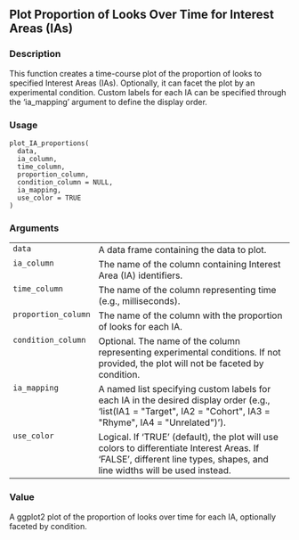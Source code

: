 
## Plot Proportion of Looks Over Time for Interest Areas (IAs) {.unnumbered}


### Description

This function creates a time-course plot of the proportion of looks to specified Interest Areas (IAs).
Optionally, it can facet the plot by an experimental condition. Custom labels for each IA can be specified
through the 'ia_mapping' argument to define the display order.



### Usage

<pre><code class='language-R'>plot_IA_proportions(
  data,
  ia_column,
  time_column,
  proportion_column,
  condition_column = NULL,
  ia_mapping,
  use_color = TRUE
)
</code></pre>


### Arguments

<table>
<tr><td style = "white-space: collapse; font-family: monospace; vertical-align: top"><code id="data">data</code></td>
<td>
A data frame containing the data to plot.
</td></tr>
<tr><td style = "white-space: collapse; font-family: monospace; vertical-align: top"><code id="ia_column">ia_column</code></td>
<td>
The name of the column containing Interest Area (IA) identifiers.
</td></tr>
<tr><td style = "white-space: collapse; font-family: monospace; vertical-align: top"><code id="time_column">time_column</code></td>
<td>
The name of the column representing time (e.g., milliseconds).
</td></tr>
<tr><td style = "white-space: collapse; font-family: monospace; vertical-align: top"><code id="proportion_column">proportion_column</code></td>
<td>
The name of the column with the proportion of looks for each IA.
</td></tr>
<tr><td style = "white-space: collapse; font-family: monospace; vertical-align: top"><code id="condition_column">condition_column</code></td>
<td>
Optional. The name of the column representing experimental conditions.
If not provided, the plot will not be faceted by condition.
</td></tr>
<tr><td style = "white-space: collapse; font-family: monospace; vertical-align: top"><code id="ia_mapping">ia_mapping</code></td>
<td>
A named list specifying custom labels for each IA in the desired display order
(e.g., 'list(IA1 = &quot;Target&quot;, IA2 = &quot;Cohort&quot;, IA3 = &quot;Rhyme&quot;, IA4 = &quot;Unrelated&quot;)').
</td></tr>
<tr><td style = "white-space: collapse; font-family: monospace; vertical-align: top"><code id="use_color">use_color</code></td>
<td>
Logical. If 'TRUE' (default), the plot will use colors to differentiate Interest Areas.
If 'FALSE', different line types, shapes, and line widths will be used instead.
</td></tr>
</table>


### Value

A ggplot2 plot of the proportion of looks over time for each IA, optionally faceted by condition.


